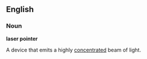 ==English==

===Noun===
'''laser pointer'''

A device that emits a highly [[concentrated]] beam of light.